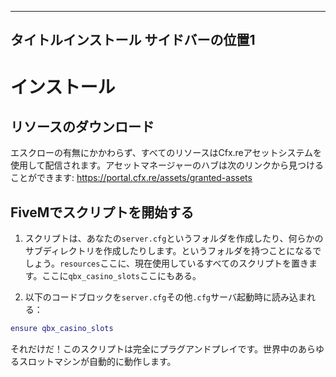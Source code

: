 ***

タイトルインストール
サイドバーの位置1
---------

# インストール

## リソースのダウンロード

エスクローの有無にかかわらず、すべてのリソースはCfx.reアセットシステムを使用して配信されます。アセットマネージャーのハブは次のリンクから見つけることができます: https://portal.cfx.re/assets/granted-assets

## FiveMでスクリプトを開始する

1. スクリプトは、あなたの`server.cfg`というフォルダを作成したり、何らかのサブディレクトリを作成したりします。というフォルダを持つことになるでしょう。`resources`ここに、現在使用しているすべてのスクリプトを置きます。ここに`qbx_casino_slots`ここにもある。

2. 以下のコードブロックを`server.cfg`その他`.cfg`サーバ起動時に読み込まれる：

```lua
ensure qbx_casino_slots
```

それだけだ！このスクリプトは完全にプラグアンドプレイです。世界中のあらゆるスロットマシンが自動的に動作します。
